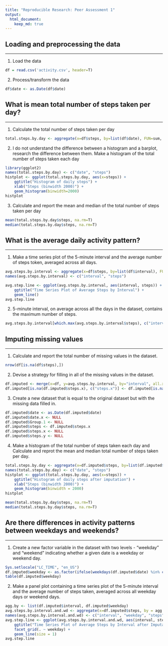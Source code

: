 ```yaml
---
title: "Reproducible Research: Peer Assessment 1"
output: 
  html_document:
    keep_md: true
---
```



## Loading and preprocessing the data

---

1. Load the data

```r
df = read.csv('activity.csv', header=T)
```

2. Process/transform the data

```r
df$date <- as.Date(df$date)
```


## What is mean total number of steps taken per day?

---

1. Calculate the total number of steps taken per day

```r
total.steps.by.day <- aggregate(x=df$steps, by=list(df$date), FUN=sum, na.rm=T)
```

2. I do not understand the difference between a histogram and a barplot, research the difference between them. Make a histogram of the total number of steps taken each day

```r
library(ggplot2)
names(total.steps.by.day) <- c("date", "steps")
histplot <- ggplot(total.steps.by.day, aes(x=steps)) + 
    ggtitle("Histogram of daily steps") + 
    xlab("Steps (binwidth 2000)") + 
    geom_histogram(binwidth=2000)
histplot
```

3. Calculate and report the mean and median of the total number of steps taken per day

```r
mean(total.steps.by.day$steps, na.rm=T)
median(total.steps.by.day$steps, na.rm=T)
```


## What is the average daily activity pattern?

---

1. Make a time series plot of the 5-minute interval and the average number of steps token, averaged across all days.

```r
avg.steps.by.interval <- aggregate(x=df$steps, by=list(df$interval), FUN=mean, na.rm=T)
names(avg.steps.by.interval) <- c("interval", "steps")

avg.step.line <- ggplot(avg.steps.by.interval, aes(interval, steps)) +
    ggtitle("Time Series Plot of Average Steps by Interval") +
    geom_line()
avg.step.line
```

2. 5-minute interval, on average across all the days in the dataset, contains the maximum number of steps.

```r
avg.steps.by.interval[which.max(avg.steps.by.interval$steps), c("interval")]
```

## Imputing missing values

---

1. Calculate and report the total number of missing values in the dataset.
```r
nrow(df[is.na(df$steps),])
```

2. Devise a strategy for filling in all of the missing values in the dataset.
```r
df.imputed <- merge(x=df, y=avg.steps.by.interval, by="interval", all.x=T)
df.imputed[is.na(df.imputed$steps.x), c("steps.x")] <- df.imputed[is.na(df.imputed$steps.x), c("steps.y")]
```

3. Create a new dataset that is equal to the original dataset but with the missing data filled in.
```r
df.imputed$date <- as.Date(df.imputed$date)
df.imputed$date.x <- NULL
df.imputed$Group.1 <- NULL
df.imputed$steps <- df.imputed$steps.x
df.imputed$steps.x <- NULL
df.imputed$steps.y <- NULL
```

4. Make a histogram of the total number of steps taken each day and Calculate and reprot the mean and median total number of steps taken per day.

```r
total.steps.by.day <- aggregate(x=df.imputed$steps, by=list(df.imputed$date), FUN=sum, na.rm=T)
names(total.steps.by.day) <- c("date", "steps")
histplot <- ggplot(total.steps.by.day, aes(x=steps)) +
    ggtitle("Histogram of daily steps after imputation") +
    xlab("Steps (binwidth 2000)") +
    geom_histogram(binwidth = 2000)
histplot
```

```r
mean(total.steps.by.day$steps, na.rm=T)
median(total.steps.by.day$steps, na.rm=T)
```


## Are there differences in activity patterns between weekdays and weekends?

---
1. Create a new factor variable in the dataset with two levels - "weekday" and "weekend" indicating whether a given date is a weekday or weekend day.

```r
Sys.setlocale("LC_TIME", "en_US")
df.imputed$weekday <- as.factor(ifelse(weekdays(df.imputed$date) %in% c("Saturday", "Sunday"), "Weekend", "Weekday"))
table(df.imputed$weekday)
```

2. Make a panel plot containing a time series plot of the 5-minute interval and the average number of steps taken, averaged across all weekday days or weekend days.

```r
agg.by <- list(df.imputed$interval, df.imputed$weekday)
avg.steps.by.interval.and.wd <- aggregate(x=df.imputed$steps, by = agg.by, FUN = mean, na.rm=T)
names(avg.steps.by.interval.and.wd) <- c("interval", "weekday", "steps")
avg.step.line <- ggplot(avg.steps.by.interval.and.wd, aes(interval, steps)) +
    ggtitle("Time Series Plot of Average Steps by Interval after Imputation") +
    facet_grid(. ~ weekday) +
    geom_line(size = 1)
avg.step.line
```


